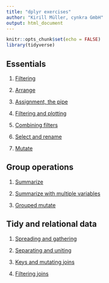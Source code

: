```yaml
---
title: "dplyr exercises"
author: "Kirill Müller, cynkra GmbH"
output: html_document
---
```


```r
knitr::opts_chunk$set(echo = FALSE)
library(tidyverse)
```


## Essentials

1. [Filtering](filtering.html)

1. [Arrange](arrange.html)

1. [Assignment, the pipe](pipe.html)

1. [Filtering and plotting](filter-plot.html)

1. [Combining filters](filter-combine.html)

1. [Select and rename](select-rename.html)

1. [Mutate](mutate.html)


## Group operations

1. [Summarize](summarize.html)

1. [Summarize with multiple variables](summarize-mult.html)

1. [Grouped mutate](window.html)


## Tidy and relational data

1. [Spreading and gathering](spread-gather.html)

1. [Separating and uniting](sep-unite.html)

1. [Keys and mutating joins](joins.html)

1. [Filtering joins](filter-joins.html)

